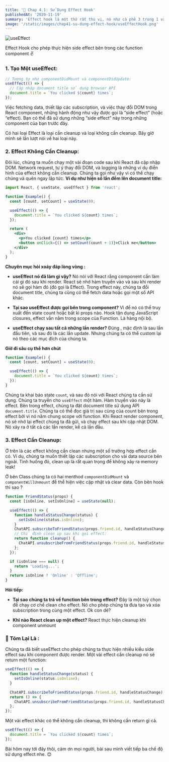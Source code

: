 ```yaml
---
title: '🚩 Chap 4.1: Sử Dụng Effect Hook'
publishedAt: '2020-11-19'
summary: 'Effect hook là một thứ rất thú vị, nó như cà phê 3 trong 1 vậy.'
image: '/static/images/chap41-su-dung-effect-hook/useEffectHook.png'
---
```


<!-- ![useEffect](https://daveceddia.com/images/useEffect-hook.png) -->

![useEffect](/static/images/chap41-su-dung-effect-hook/useEffectHook.png)

Effect Hook cho phép thực hiện side effect bên trong các function component ✌️

### 1. Tạo Một useEffect:

```jsx
// Tương tự như componentDidMount và componentDidUpdate:
useEffect(() => {
  // Cập nhập document title sử dụng browser API
  document.title = `You clicked ${count} times`;
});
```

Việc fetching data, thiết lập các subscription, và việc thay đổi DOM trong React component, những hành động như vậy được gọi là “side effect” (hoặc “effect). Bạn có thể đã sử dụng những “side effect” này trong những component của bạn trước đây.

Có hai loại Effect là loại cần cleanup và loại không cần cleanup. Bây giờ mình sẽ lần lượt nói về hai loại này.

### 2. Effect Không Cần Cleanup:

Đôi lúc, chúng ta muốn chạy một vài đoạn code sau khi React đã cập nhập DOM. Network request, tự ý thay đổi DOM, và logging là những ví dụ điển hình của effect không cần cleanup. Chúng ta gọi như vậy vì có thể chạy chúng và quên ngay lập tức.
**Ví dụ như hiện số lần đếm lên document title:**

```jsx
import React, { useState, useEffect } from 'react';

function Example() {
  const [count, setCount] = useState(0);

  useEffect(() => {
    document.title = `You clicked ${count} times`;
  });

  return (
    <div>
      <p>You clicked {count} times</p>
      <button onClick={() => setCount(count + 1)}>Click me</button>
    </div>
  );
}
```

**Chuyên mục hỏi xoáy đáp lòng vòng :**

- **useEffect nó đã làm gì vậy?**
  Nó nói với React rằng component cần làm cái gì đó sau khi render. React sẽ nhớ hàm truyền vào và sau khi render nó sẽ gọi hàm đó (đó gọi là Effect). Trong effect này, chúng ta đổi document title, chúng ta cũng có thể fetch data hoặc gọi một số API khác.

- **Tại sao useEffect được gọi bên trong component?**
  Vì để nó có thể truy xuất đến state count hoặc bất kì props nào. Hook tận dụng JavaScript closures, effect vẫn nằm trong scope của Function. Là hàng nội bộ.

- **useEffect chạy sau tất cả những lần render?**
  Đúng , mặc định là sau lần đầu tiên, và sau đó là các lần update. Nhưng chúng ta có thể custom lại nó theo các mục đích của chúng ta.

**Giờ đi sâu cụ thể hơn chút**

```jsx
function Example() {
  const [count, setCount] = useState(0);

  useEffect(() => {
    document.title = `You clicked ${count} times`;
  });
}
```

Chúng ta khai báo state `count`, và sau đó nói với React chúng ta cần sử dụng. Chúng ta truyền cho `useEffect` một hàm. Hàm truyền vào này là effect.
Bên trong effect, chúng ta đặt document title sử dụng API `document.title`. Chúng ta có thể đọc giá trị sau cùng của count bên trong effect bởi vì nó nằm chung scope với function. Khi React render component, nó sẽ nhớ lại effect chúng ta đã gửi, và chạy effect sau khi cập nhật DOM. Nó xảy ra ở tất cả các lần render, kể cả lần đầu.

### 3. Effect Cần Cleanup:

Ở trên là các effect không cần clean nhưng một số trường hợp effect cần có. Ví dụ, chúng ta muốn thiết lập các subscription cho vài data source bên ngoài. Tình huống đó, clean up là rất quan trọng để không xảy ra memory leak!

Ở bên Class chúng ta có hai menthod `componentDidMount` và `componentWillUnmount` để thể hiện việc cập nhật và clear data. Còn bên hook thì sao ?

```jsx
function FriendStatus(props) {
  const [isOnline, setIsOnline] = useState(null);

  useEffect(() => {
    function handleStatusChange(status) {
      setIsOnline(status.isOnline);
    }
    ChatAPI.subscribeToFriendStatus(props.friend.id, handleStatusChange);
    // Chỉ định clean up sau khi gọi effect:
    return function cleanup() {
      ChatAPI.unsubscribeFromFriendStatus(props.friend.id, handleStatusChange);
    };
  });

  if (isOnline === null) {
    return 'Loading...';
  }
  return isOnline ? 'Online' : 'Offline';
}
```

**Hỏi tiếp:**

- **Tại sao chúng ta trả về function bên trong effect?**
  Đây là một tuỳ chọn để chạy cơ chế clean cho effect. Nó cho phép chúng ta đưa tạo và xóa subscription trong cùng một effect. Ok con dê?

- **Khi nào React clean up một effect?**
  React thực hiện cleanup khi component unmount

### 📖 Tóm Lại Là :

Chúng ta đã biết useEffect cho phép chúng ta thực hiện nhiều kiểu side effect sau khi component được render. Một vài effect cần cleanup nó sẽ return một function:

```jsx
useEffect(() => {
  function handleStatusChange(status) {
    setIsOnline(status.isOnline);
  }

  ChatAPI.subscribeToFriendStatus(props.friend.id, handleStatusChange);
  return () => {
    ChatAPI.unsubscribeFromFriendStatus(props.friend.id, handleStatusChange);
  };
});
```

Một vài effect khác có thể không cần cleanup, thì không cần return gì cả.

```jsx
useEffect(() => {
  document.title = `You clicked ${count} times`;
});
```

Bài hôm nay tới đây thôi, cảm ơn mọi người, bài sau mình viết tiếp ba chế độ sử dụng effect nhe. 😊
